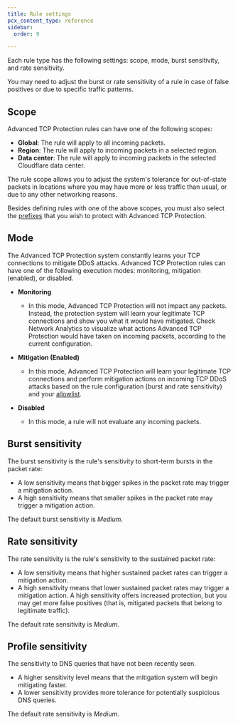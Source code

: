 ```yaml
---
title: Rule settings
pcx_content_type: reference
sidebar:
  order: 9

---
```


Each rule type has the following settings: scope, mode, burst sensitivity, and rate sensitivity.

You may need to adjust the burst or rate sensitivity of a rule in case of false positives or due to specific traffic patterns.

## Scope

Advanced TCP Protection rules can have one of the following scopes:

* **Global**: The rule will apply to all incoming packets.
* **Region**: The rule will apply to incoming packets in a selected region.
* **Data center**: The rule will apply to incoming packets in the selected Cloudflare data center.

The rule scope allows you to adjust the system's tolerance for out-of-state packets in locations where you may have more or less traffic than usual, or due to any other networking reasons.

Besides defining rules with one of the above scopes, you must also select the [prefixes](/ddos-protection/tcp-protection/concepts/#prefixes) that you wish to protect with Advanced TCP Protection.

## Mode

The Advanced TCP Protection system constantly learns your TCP connections to mitigate DDoS attacks. Advanced TCP Protection rules can have one of the following execution modes: monitoring, mitigation (enabled), or disabled.



* **Monitoring**

  * In this mode, Advanced TCP Protection will not impact any packets. Instead, the protection system will learn your legitimate TCP connections and show you what it would have mitigated. Check Network Analytics to visualize what actions Advanced TCP Protection would have taken on incoming packets, according to the current configuration.

* **​​Mitigation (Enabled)**

  * In this mode, Advanced TCP Protection will learn your legitimate TCP connections and perform mitigation actions on incoming TCP DDoS attacks based on the rule configuration (burst and rate sensitivity) and your [allowlist](/ddos-protection/tcp-protection/concepts/#allowlist).

* **Disabled**

  * In this mode, a rule will not evaluate any incoming packets.



## Burst sensitivity

The burst sensitivity is the rule's sensitivity to short-term bursts in the packet rate:

* A low sensitivity means that bigger spikes in the packet rate may trigger a mitigation action.
* A high sensitivity means that smaller spikes in the packet rate may trigger a mitigation action.

The default burst sensitivity is *Medium*.

## Rate sensitivity

The rate sensitivity is the rule's sensitivity to the sustained packet rate:

* A low sensitivity means that higher sustained packet rates can trigger a mitigation action.
* A high sensitivity means that lower sustained packet rates may trigger a mitigation action. A high sensitivity offers increased protection, but you may get more false positives (that is, mitigated packets that belong to legitimate traffic).

The default rate sensitivity is *Medium*.

## Profile sensitivity

The sensitivity to DNS queries that have not been recently seen.

* A higher sensitivity level means that the mitigation system will begin mitigating faster.
* A lower sensitivity provides more tolerance for potentially suspicious DNS queries.

The default rate sensitivity is *Medium*.
